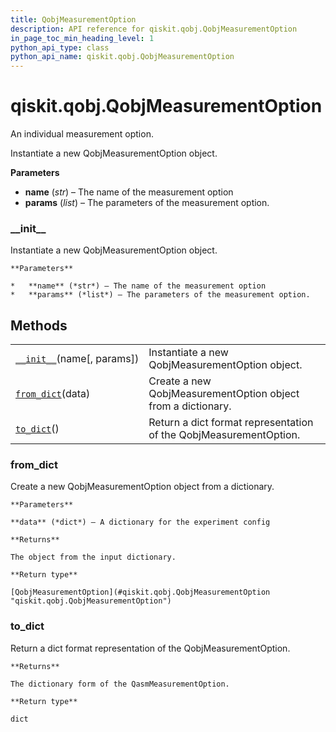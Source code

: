 ```yaml
---
title: QobjMeasurementOption
description: API reference for qiskit.qobj.QobjMeasurementOption
in_page_toc_min_heading_level: 1
python_api_type: class
python_api_name: qiskit.qobj.QobjMeasurementOption
---
```


# qiskit.qobj.QobjMeasurementOption

<Class id="qiskit.qobj.QobjMeasurementOption" isDedicatedPage={true} github="https://github.com/qiskit/qiskit/tree/stable/0.17/qiskit/qobj/pulse_qobj.py" signature="QobjMeasurementOption(name, params=None)" modifiers="class">
  An individual measurement option.

  Instantiate a new QobjMeasurementOption object.

  **Parameters**

  *   **name** (*str*) – The name of the measurement option
  *   **params** (*list*) – The parameters of the measurement option.

  ### \_\_init\_\_

  <Function id="qiskit.qobj.QobjMeasurementOption.__init__" signature="__init__(name, params=None)">
    Instantiate a new QobjMeasurementOption object.

    **Parameters**

    *   **name** (*str*) – The name of the measurement option
    *   **params** (*list*) – The parameters of the measurement option.
  </Function>

  ## Methods

  |                                                                                                                         |                                                                   |
  | ----------------------------------------------------------------------------------------------------------------------- | ----------------------------------------------------------------- |
  | [`__init__`](#qiskit.qobj.QobjMeasurementOption.__init__ "qiskit.qobj.QobjMeasurementOption.__init__")(name\[, params]) | Instantiate a new QobjMeasurementOption object.                   |
  | [`from_dict`](#qiskit.qobj.QobjMeasurementOption.from_dict "qiskit.qobj.QobjMeasurementOption.from_dict")(data)         | Create a new QobjMeasurementOption object from a dictionary.      |
  | [`to_dict`](#qiskit.qobj.QobjMeasurementOption.to_dict "qiskit.qobj.QobjMeasurementOption.to_dict")()                   | Return a dict format representation of the QobjMeasurementOption. |

  ### from\_dict

  <Function id="qiskit.qobj.QobjMeasurementOption.from_dict" signature="from_dict(data)" modifiers="classmethod">
    Create a new QobjMeasurementOption object from a dictionary.

    **Parameters**

    **data** (*dict*) – A dictionary for the experiment config

    **Returns**

    The object from the input dictionary.

    **Return type**

    [QobjMeasurementOption](#qiskit.qobj.QobjMeasurementOption "qiskit.qobj.QobjMeasurementOption")
  </Function>

  ### to\_dict

  <Function id="qiskit.qobj.QobjMeasurementOption.to_dict" signature="to_dict()">
    Return a dict format representation of the QobjMeasurementOption.

    **Returns**

    The dictionary form of the QasmMeasurementOption.

    **Return type**

    dict
  </Function>
</Class>

